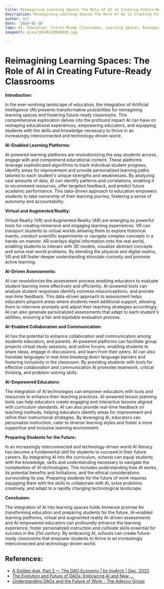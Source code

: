 ```yaml
---
title: Reimagining Learning Spaces The Role of AI in Creating Future-Ready Classrooms
description: Reimagining Learning Spaces The Role of AI in Creating Future-Ready Classrooms
author: Usf
date: '2024-01-10'
tags: AI, Education, Future-Ready Classrooms, Learning Spaces, Reimagining Learning
imageUrl: pixa/20240110090930.jpg

---
```

#  Reimagining Learning Spaces: The Role of AI in Creating Future-Ready Classrooms

**Introduction:**

In the  ever-evolving landscape of education, the integration of  Artificial Intelligence (AI) presents transformative possibilities for reimagining learning spaces and fostering future-ready classrooms. This comprehensive exploration  delves into  the profound impact AI  can have on reshaping educational experiences, empowering  educators, and equipping students with the skills and knowledge  necessary to thrive in an increasingly  interconnected and technology-driven world.

**AI-Enabled Learning Platforms:**

AI-powered learning  platforms are revolutionizing the  way students access, engage with and comprehend educational content. These platforms leverage sophisticated algorithms  to track individual student  progress, identify areas for improvement and provide personalized learning paths tailored  to each student's unique strengths and  weaknesses. By analyzing  vast  amounts of data, AI can identify patterns and correlations, enabling it to recommend resources, offer targeted feedback, and predict future academic performance. This data-driven approach to education empowers students  to  take ownership of their learning journey,  fostering a sense of autonomy and accountability.

**Virtual and Augmented Reality:**

Virtual Reality (VR) and Augmented Reality  (AR) are emerging as powerful tools for creating immersive and engaging learning experiences.  VR can transport students to virtual worlds allowing them to explore historical events, conduct scientific experiments or navigate  complex concepts in a hands-on manner. AR overlays digital information onto the real world,  enabling  students to interact with 3D models, visualize abstract concepts and solve real-world problems. By blending the physical and digital realms, VR and AR foster deeper understanding stimulate curiosity and  promote active learning.

**AI-Driven Assessments:**

AI can revolutionize the assessment process enabling educators to evaluate student learning more effectively and efficiently. AI-powered tools can analyze student responses identify common misconceptions, and provide real-time feedback. This data-driven approach to  assessment helps educators pinpoint areas where students need additional support, allowing them to intervene  promptly and adjust their teaching strategies accordingly. AI  can also generate  personalized assessments that adapt to each student's abilities, ensuring a fair and equitable evaluation process.

**AI-Enabled Collaboration and Communication:**

AI has  the potential to enhance  collaboration and communication among students educators, and parents. AI-powered  platforms can facilitate group projects virtual study sessions, and online forums, enabling students to share ideas, engage in discussions,  and learn from their peers. AI can also  translate languages in real-time breaking down  language barriers and fostering inclusivity in the classroom. By providing students with tools for  effective  collaboration and communication AI promotes teamwork, critical thinking, and problem-solving skills.

**AI-Empowered Educators:**

The integration of AI technologies can empower educators with tools and resources to enhance their teaching practices. AI-powered lesson planning tools can help educators create engaging and interactive  lessons aligned with curriculum standards. AI can also provide  real-time feedback  on teaching methods, helping educators  identify areas for improvement and refine their instructional strategies. By leveraging AI, educators can  personalize instruction, cater to diverse learning styles and foster a  more supportive and inclusive learning environment.

**Preparing Students for the Future:**

In an increasingly interconnected and technology-driven world AI literacy has become a fundamental skill for students to succeed in their future careers. By integrating AI into  the curriculum, schools can equip students with the knowledge,  skills and understanding necessary to navigate the complexities  of AI technologies. This includes understanding how AI works, its potential benefits and  limitations, and the ethical considerations surrounding  its use. Preparing students  for the future of work requires  equipping them with the skills to collaborate with  AI, solve  problems creatively, and adapt to a rapidly changing technological landscape.

**Conclusion:**

The integration of AI into learning spaces holds  immense promise for transforming education and  preparing  students for  the  future. AI-enabled learning platforms, virtual  and augmented reality AI-driven assessments and  AI-empowered educators can profoundly enhance  the learning experience, foster personalized instruction and cultivate skills essential for success  in the 21st century. By embracing AI, schools can create future-ready classrooms that empower students to thrive in  an increasingly interconnected and technology-driven world.

## References:
- [A Golden Age, Part 2 — The DAO Economy | by InvArch | Dec, 2023](https://invarch.medium.com/a-golden-age-part-2-the-dao-economy-7cc4a021a98e)
- [The Evolution and Future of DAOs: Embracing AI and New ...](https://www.linkedin.com/pulse/evolution-future-daos-embracing-ai-new-technologies-dr-willie-shi?trk=article-ssr-frontend-pulse_more-articles_related-content-card)
- [Understanding DAOs and the Future of Work - The Adecco Group](https://www.adeccogroup.com/future-of-work/latest-insights/understanding-daos-and-the-future-of-work/)
